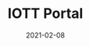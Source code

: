 ---
title: IOTT Portal
category: Project
status: publish
date: 2021-02-08
slug: Explore the IoTeX global device/user footprint on the IOTT (Internet of Trusted Things) Portal!
website: https://iott.network
twitter:
logo: https://wp.gcap1.iotex.io/wp-content/uploads/2021/02/Schermata-2021-02-08-alle-16.50.26.png
featured_img: https://wp.gcap1.iotex.io/wp-content/uploads/2021/02/iott-header.png
telegram:
---